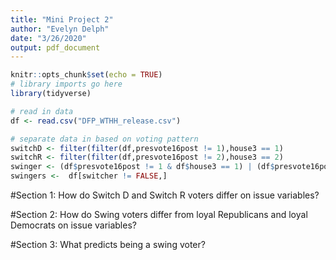 ---
title: "Mini Project 2"
author: "Evelyn Delph"
date: "3/26/2020"
output: pdf_document
---

```{r setup, include=FALSE}
knitr::opts_chunk$set(echo = TRUE)
# library imports go here
library(tidyverse)

# read in data
df <- read.csv("DFP_WTHH_release.csv")

# separate data in based on voting pattern
switchD <- filter(filter(df,presvote16post != 1),house3 == 1)
switchR <- filter(filter(df,presvote16post != 2),house3 == 2)
swinger <- (df$presvote16post != 1 & df$house3 == 1) | (df$presvote16post != 2 & df$house3 == 2)
swingers <-  df[switcher != FALSE,]
```


#Section 1: How do Switch D and Switch R voters differ on issue variables?

#Section 2: How do Swing voters differ from loyal Republicans and loyal Democrats on issue variables?

#Section 3: What predicts being a swing voter?